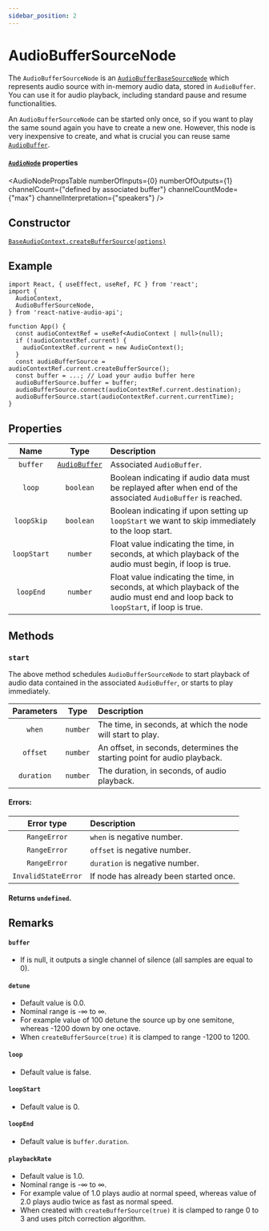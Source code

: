 ```yaml
---
sidebar_position: 2
---
```



# AudioBufferSourceNode

The `AudioBufferSourceNode` is an [`AudioBufferBaseSourceNode`](/sources/audio-buffer-base-source-node) which represents audio source with in-memory audio data, stored in `AudioBuffer`.
You can use it for audio playback, including standard pause and resume functionalities.

An `AudioBufferSourceNode` can be started only once, so if you want to play the same sound again you have to create a new one.
However, this node is very inexpensive to create, and what is crucial you can reuse same [`AudioBuffer`](/sources/audio-buffer).

#### [`AudioNode`](/core/audio-node#read-only-properties) properties

<AudioNodePropsTable numberOfInputs={0} numberOfOutputs={1} channelCount={"defined by associated buffer"} channelCountMode={"max"} channelInterpretation={"speakers"} />

## Constructor

[`BaseAudioContext.createBufferSource(options)`](/core/base-audio-context#createbuffersource)

## Example

```tsx
import React, { useEffect, useRef, FC } from 'react';
import {
  AudioContext,
  AudioBufferSourceNode,
} from 'react-native-audio-api';

function App() {
  const audioContextRef = useRef<AudioContext | null>(null);
  if (!audioContextRef.current) {
    audioContextRef.current = new AudioContext();
  }
  const audioBufferSource = audioContextRef.current.createBufferSource();
  const buffer = ...; // Load your audio buffer here
  audioBufferSource.buffer = buffer;
  audioBufferSource.connect(audioContextRef.current.destination);
  audioBufferSource.start(audioContextRef.current.currentTime);
}
```

## Properties

| Name | Type | Description |
| :----: | :----: | :-------- |
| `buffer` | [`AudioBuffer`](/sources/audio-buffer) | Associated `AudioBuffer`. |
| `loop` | `boolean` | Boolean indicating if audio data must be replayed after when end of the associated `AudioBuffer` is reached. |
| `loopSkip` | `boolean` | Boolean indicating if upon setting up `loopStart` we want to skip immediately to the loop start. |
| `loopStart` | `number` | Float value indicating the time, in seconds, at which playback of the audio must begin, if loop is true. |
| `loopEnd` | `number` | Float value indicating the time, in seconds, at which playback of the audio must end and loop back to `loopStart`, if loop is true. |

## Methods

### `start` <Overridden />

The above method schedules `AudioBufferSourceNode` to start playback of audio data contained in the associated `AudioBuffer`, or starts to play immediately.

| Parameters | Type | Description |
| :---: | :---: | :---- |
| `when` | `number` | The time, in seconds, at which the node will start to play. |
| `offset` <Optional /> | `number` | An offset, in seconds, determines the starting point for audio playback. |
| `duration` <Optional /> | `number` | The duration, in seconds, of audio playback. |

#### Errors:

| Error type | Description |
| :---: | :---- |
| `RangeError` | `when` is negative number. |
| `RangeError` | `offset` is negative number. |
| `RangeError` | `duration` is negative number. |
| `InvalidStateError` | If node has already been started once. |

#### Returns `undefined`.

## Remarks

#### `buffer`
- If is null, it outputs a single channel of silence (all samples are equal to 0).

#### `detune`
- Default value is 0.0.
- Nominal range is -∞ to ∞.
- For example value of 100 detune the source up by one semitone, whereas -1200 down by one octave.
- When `createBufferSource(true)` it is clamped to range -1200 to 1200.

#### `loop`
- Default value is false.

#### `loopStart`
- Default value is 0.

#### `loopEnd`
- Default value is `buffer.duration`.

#### `playbackRate`
- Default value is 1.0.
- Nominal range is -∞ to ∞.
- For example value of 1.0 plays audio at normal speed, whereas value of 2.0 plays audio twice as fast as normal speed.
- When created with `createBufferSource(true)` it is clamped to range 0 to 3 and uses pitch correction algorithm.
